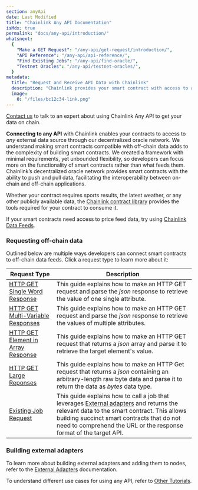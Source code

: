 ```yaml
---
section: anyApi
date: Last Modified
title: "Chainlink Any API Documentation"
isMdx: true
permalink: "docs/any-api/introduction/"
whatsnext:
  {
    "Make a GET Request": "/any-api/get-request/introduction/",
    "API Reference": "/any-api/api-reference/",
    "Find Existing Jobs": "/any-api/find-oracle/",
    "Testnet Oracles": "/any-api/testnet-oracles/",
  }
metadata:
  title: "Request and Receive API Data with Chainlink"
  description: "Chainlink provides your smart contract with access to any external API. Learn how to integration any API into your smart contract."
  image:
    0: "/files/bc12c34-link.png"
---
```



<Aside type="note" title="Talk to an expert">
  <a href="https://chain.link/contact?ref_id=AnyAPI">Contact us</a> to talk to an expert about using Chainlink Any API
  to get your data on chain.
</Aside>

**Connecting to any API** with Chainlink enables your contracts to access to _any_ external data source through our decentralized oracle network. We understand making smart contracts compatible with off-chain data adds to the complexity of building smart contracts. We created a framework with minimal requirements, yet unbounded flexibility, so developers can focus more on the functionality of smart contracts rather than what feeds them. Chainlink’s decentralized oracle network provides smart contracts with the ability to push and pull data, facilitating the interoperability between on-chain and off-chain applications.

Whether your contract requires sports results, the latest weather, or any other publicly available data, the [Chainlink contract library](https://github.com/smartcontractkit/chainlink/tree/master/contracts) provides the tools required for your contract to consume it.

<AnyApiCallout callout="prerequisites" />

<Aside type="note" title="Note on Price Feed Data">

If your smart contracts need access to price feed data, try using [Chainlink Data Feeds](/data-feeds).

</Aside>

### Requesting off-chain data

Outlined below are multiple ways developers can connect smart contracts to off-chain data feeds. Click a request type to learn more about it:

| Request Type                                                                                | Description                                                                                                                                                                                                                                                                                                        |
| ------------------------------------------------------------------------------------------- | ------------------------------------------------------------------------------------------------------------------------------------------------------------------------------------------------------------------------------------------------------------------------------------------------------------------ |
| [HTTP GET Single Word Response](/any-api/get-request/examples/single-word-response)         | This guide explains how to make an HTTP GET request and parse the _json_ response to retrieve the value of one single attribute.                                                                                                                                                                                   |
| [HTTP GET Multi-Variable Responses](/any-api/get-request/examples/multi-variable-responses) | This guide explains how to make an HTTP GET request and parse the _json_ response to retrieve the values of multiple attributes.                                                                                                                                                                                   |
| [HTTP GET Element in Array Response](/any-api/get-request/examples/array-response)          | This guide explains how to make an HTTP GET request that returns a _json_ array and parse it to retrieve the target element's value.                                                                                                                                                                               |
| [HTTP GET Large Reponses](/any-api/get-request/examples/large-responses)                    | This guide explains how to make an HTTP Get request that returns a _json_ containing an arbitrary-length raw byte data and parse it to return the data as _bytes_ data type.                                                                                                                                       |
| [Existing Job Request](/any-api/get-request/examples/existing-job-request)                  | This guide explains how to call a job that leverages [External adapters](/chainlink-nodes/external-adapters/external-adapters) and returns the relevant data to the smart contract. This allows building succinct smart contracts that do not need to comprehend the URL or the response format of the target API. |

### Building external adapters

To learn more about building external adapters and adding them to nodes, refer to the [External Adapters](/chainlink-nodes/external-adapters/external-adapters) documentation.

To understand different use cases for using any API, refer to [Other Tutorials](/getting-started/other-tutorials).
